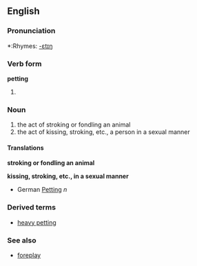 ==English==

===Pronunciation===
*:Rhymes: [[Rhymes:English:-ɛtɪŋ|-ɛtɪŋ]]

===Verb form===
'''petting'''

# {{present participle of|pet}}

===Noun===
{{en-noun-unc}}

# the act of stroking or fondling an animal
# the act of kissing, stroking, etc., a person in a sexual manner

====Translations====

'''stroking or fondling an animal'''

'''kissing, stroking, etc., in a sexual manner'''
* German [[Petting]] ''n''

===Derived terms===
*[[heavy petting]]

===See also===
*[[foreplay]]